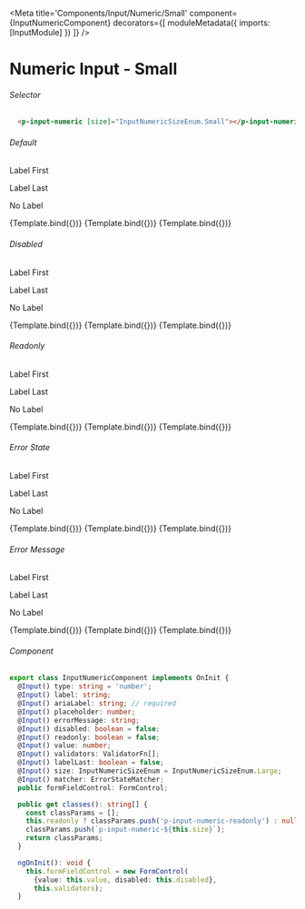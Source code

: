 
<Meta title='Components/Input/Numeric/Small' component={InputNumericComponent}
decorators={[
  moduleMetadata({
    imports: [InputModule]
        })
]} />

# Numeric Input - Small


###### Selector

```html
  <p-input-numeric [size]="InputNumericSizeEnum.Small"></p-input-numeric>
```

###### Default
<Canvas>
  <p className="story-title">Label First</p>
  <p className="story-title">Label Last</p>
  <p className="story-title">No Label</p>
  <Story name="Small Label First"
    args={{
        label: 'Label',
        ariaLabel: 'Label',
        value: 100,
        validators: Validators.required,
        size: InputNumericSizeEnum.Small
    }}>
    {Template.bind({})}
  </Story>
  <Story name="Small Label Last"
    args={{
       label: 'Label',
       ariaLabel: 'Label',
       value: 100,
       validators: Validators.required,
       size: InputNumericSizeEnum.Small,
       labelLast: true
    }}>
  {Template.bind({})}
  </Story>
  <Story name="Small No Label"
    args={{
        ariaLabel: 'Label',
        value: 100,
        validators: Validators.required,
        size: InputNumericSizeEnum.Small
    }}>
    {Template.bind({})}
  </Story>
</Canvas>

###### Disabled
<Canvas>
  <p className="story-title">Label First</p>
  <p className="story-title">Label Last</p>
  <p className="story-title">No Label</p>
  <Story name="Small Label First Disabled"
    args={{
      label: 'Label',
      ariaLabel: 'Label',
      value: 100,
      validators: Validators.required,
      size: InputNumericSizeEnum.Small,
      disabled: true
    }}>
    {Template.bind({})}
  </Story>
  <Story name="Small Label Last Disabled"
    args={{
      label: 'Label',
      ariaLabel: 'Label',
      value: 100,
      validators: Validators.required,
      size: InputNumericSizeEnum.Small,
      labelLast: true,
      disabled: true
    }}>
  {Template.bind({})}
  </Story>
  <Story name="Small No Label Disabled"
    args={{
      ariaLabel: 'Label',
      value: 100,
      validators: Validators.required,
      size: InputNumericSizeEnum.Small,
      disabled: true
    }}>
    {Template.bind({})}
  </Story>
</Canvas>

###### Readonly
<Canvas>
  <p className="story-title">Label First</p>
  <p className="story-title">Label Last</p>
  <p className="story-title">No Label</p>
  <Story name="Small Label First Readonly"
    args={{
      label: 'Label',
      ariaLabel: 'Label',
      value: 100,
      validators: Validators.required,
      size: InputNumericSizeEnum.Small,
      readonly: true
    }}>
    {Template.bind({})}
  </Story>
  <Story name="Small Label Last Readonly"
    args={{
      label: 'Label',
      ariaLabel: 'Label',
      value: 100,
      validators: Validators.required,
      size: InputNumericSizeEnum.Small,
      labelLast: true,
      readonly: true
    }}>
  {Template.bind({})}
  </Story>
  <Story name="Small No Label Readonly"
    args={{
      ariaLabel: 'Label',
      value: 100,
      validators: Validators.required,
      size: InputNumericSizeEnum.Small,
      readonly: true
    }}>
    {Template.bind({})}
  </Story>
</Canvas>

###### Error State
<Canvas>
  <p className="story-title">Label First</p>
  <p className="story-title">Label Last</p>
  <p className="story-title">No Label</p>
  <Story name="Small Label First Error State"
    args={{
      label: 'Label',
      ariaLabel: 'Label',
      value: null,
      validators: Validators.required,
      size: InputNumericSizeEnum.Small
    }}>
    {Template.bind({})}
  </Story>
  <Story name="Small Label Last Error State"
    args={{
      label: 'Label',
      ariaLabel: 'Label',
      value: null,
      validators: Validators.required,
      size: InputNumericSizeEnum.Small,
      labelLast: true
    }}>
  {Template.bind({})}
  </Story>
  <Story name="Small No Label Error State"
    args={{
      ariaLabel: 'Label',
      value: null,
      validators: Validators.required,
      size: InputNumericSizeEnum.Small
    }}>
    {Template.bind({})}
  </Story>
</Canvas>

###### Error Message
<Canvas>
  <p className="story-title">Label First</p>
  <p className="story-title">Label Last</p>
  <p className="story-title">No Label</p>
  <Story name="Small Label First Error Message"
    args={{
      label: 'Label',
      ariaLabel: 'Label',
      value: null,
      validators: Validators.required,
      size: InputNumericSizeEnum.Small,
      errorMessage: 'Validation text',
      matcher: new CustomErrorStateMatcher()
    }}>
    {Template.bind({})}
  </Story>
  <Story name="Small Label Last Error Message"
    args={{
      label: 'Label',
      ariaLabel: 'Label',
      value: null,
      validators: Validators.required,
      size: InputNumericSizeEnum.Small,
      labelLast: true,
      errorMessage: 'Validation text',
      matcher: new CustomErrorStateMatcher()
    }}>
  {Template.bind({})}
  </Story>
  <Story name="Small No Label Error Message"
    args={{
      ariaLabel: 'Label',
      value: null,
      validators: Validators.required,
      size: InputNumericSizeEnum.Small,
      errorMessage: 'Validation text',
      matcher: new CustomErrorStateMatcher()
    }}>
    {Template.bind({})}
  </Story>
</Canvas>

###### Component
```ts
export class InputNumericComponent implements OnInit {
  @Input() type: string = 'number';
  @Input() label: string;
  @Input() ariaLabel: string; // required
  @Input() placeholder: number;
  @Input() errorMessage: string;
  @Input() disabled: boolean = false;
  @Input() readonly: boolean = false;
  @Input() value: number;
  @Input() validators: ValidatorFn[];
  @Input() labelLast: boolean = false;
  @Input() size: InputNumericSizeEnum = InputNumericSizeEnum.Large;
  @Input() matcher: ErrorStateMatcher;
  public formFieldControl: FormControl;

  public get classes(): string[] {
    const classParams = [];
    this.readonly ? classParams.push('p-input-numeric-readonly') : null;
    classParams.push(`p-input-numeric-${this.size}`);
    return classParams;
  }

  ngOnInit(): void {
    this.formFieldControl = new FormControl(
      {value: this.value, disabled: this.disabled},
      this.validators);
  }
```

